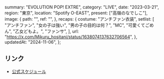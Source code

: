  summary: "EVOLUTION POP! EXTRE",
  category: "LIVE",
  date: "2023-03-21",
  region: "東京",
  location: "Spotify O-EAST",
  present: ["高嶺のなでしこ"],
  image: {
    path: "",
    ref: "",
  },
  recaps: {
    costume: "アンチファン衣装",
    setlist: [
      "アンチファン",
      "女の子は強い",
      "男の子の目的は何？",
      "MC",
      "可愛くてごめん",
      "乙女どもよ。",
      "ファンサ",
    ],
    url: "https://x.com/Mikuru_hositani/status/1638074137632706564",
  },
  updatedAt: "2024-11-06",
};

## リンク

- [公式スケジュール](https://takanenonadeshiko.jp/?p=787)
